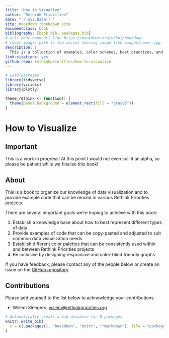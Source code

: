 ```yaml
--- 
title: "How to Visualize"
author: "Rethink Priorities"
date: "`r Sys.Date()`"
site: bookdown::bookdown_site
documentclass: book
bibliography: [book.bib, packages.bib]
# url: your book url like https://bookdown.org/yihui/bookdown
# cover-image: path to the social sharing image like images/cover.jpg
description: |
  This is a collection of examples, color schemes, best practices, and tips to produce beautiful and informative data visualizations.
link-citations: yes
github-repo: rethinkpriorities/how-to-visualize
---
```


```r
# Load packages
library(tidyverse)
library(viridis)
library(plotly)

theme_rethink <- function() {
  theme(panel.background = element_rect(fill = "gray95"))
}
```

# How to Visualize {-}

## Important

This is a work in progress! At this point I would not even call it an alpha, so please be patient while we finalize this book!

## About {-}

This is a book to organize our knowledge of data visualization and to provide example code that can be reused in various Rethink Priorities projects.

There are several important goals we're hoping to achieve with this book:

1. Establish a knowledge base about how to best represent different types of data
2. Provide examples of code that can be copy-pasted and adjusted to suit common data visualization needs
3. Establish different color palettes that can be consistently used within and between Rethink Priorities projects
4. Be inclusive by designing responsive and color-blind friendly graphs

If you have feedback, please contact any of the people below or create an issue
on the [GitHub repository](https://github.com/rethinkpriorities/how-to-visualize/issues).

## Contributions {-}

Please add yourself to the list below to acknowledge your contributions.

- Willem Sleegers: [willem@rethinkpriorities.org](mailto:willem@rethinkpriorities.org)

```r
# Automatically create a bib database for R packages
knitr::write_bib(
  x = c(.packages(), "bookdown", "knitr", "rmarkdown"), file = "packages.bib"
)
```
